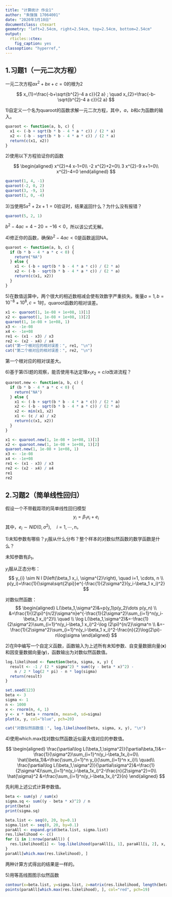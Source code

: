 ---
title: "计算统计 作业1"
author: "朱强强 17064001"
date: "2020年3月10日"
documentclass: ctexart
geometry: "left=2.54cm, right=2.54cm, top=2.54cm, bottom=2.54cm"
output:
  rticles::ctex:
    fig_caption: yes
classoption: "hyperref,"
---

## 1.习题1（一元二次方程）

一元二次方程$ax^2+bx+c=0$的根为2

$$
x_{1}=\frac{-b+\sqrt{b^{2}-4 a c}}{2 a} ; \quad x_{2}=\frac{-b-\sqrt{b^{2}-4 a c}}{2 a}
$$

1)自定义一个名为quaroot的函数求解一元二次方程，其中，$a$，$b$和$c$为函数的输入。

```{r, prompt=TRUE, comment=''}
quaroot <- function(a, b, c) {
  x1 <- (-b + sqrt(b * b - 4 * a * c)) / (2 * a)
  x2 <- (-b - sqrt(b * b - 4 * a * c)) / (2 * a)
  return(c(x1, x2))
}
```

2)使用以下方程验证你的函数

$$
\begin{aligned}
x^{2}+4 x-1=0\\
-2 x^{2}+2=0\\
3 x^{2}-9 x+1=0\\
x^{2}-4=0
\end{aligned}
$$
```{r, prompt=TRUE, comment=''}
quaroot(1, 4, -1)
quaroot(-2, 0, 2)
quaroot(3, -9, 1)
quaroot(1, 0, -4)
```

3)当使用$5x^2+2x+1=0$验证时，结果返回什么？为什么没有报错？

```{r, prompt=TRUE, comment=''}
quaroot(5, 2, 1)
```

$b^2-4ac=4-20=-16<0$，所以该公式无解。

4)修正你的函数，确保$b^2-4ac<0$是函数返回NA。

```{r, prompt=TRUE, comment=''}
quaroot <- function(a, b, c) {
  if (b * b - 4 * a * c < 0) {
    return("NA")
  } else {
    x1 <- (-b + sqrt(b * b - 4 * a * c)) / (2 * a)
    x2 <- (-b - sqrt(b * b - 4 * a * c)) / (2 * a)
    return(c(x1, x2))
  }
}
```

5)在数值运算中，两个很大的相近数相减会使有效数字严重损失。衡量$a=1,b=10^{-8}+10^8,c=1$时，quaroot函数的相对误差。

```{r, prompt=TRUE, comment='', results="hold"}
x1 <- quaroot(1, 1e-08 + 1e+08, 1)[1]
x2 <- quaroot(1, 1e-08 + 1e+08, 1)[2]
quaroot(1, 1e-08 + 1e+08, 1)
x3 <- -1e-08
x4 <- -1e+08
re1 <- (x1 - x3) / x3
re2 <- (x2 - x4) / x4
cat("第一个根对应的相对误差：", re1, "\n")
cat("第二个根对应的相对误差：", re2, "\n")
```

第一个根对应的相对误差大。

6)基于第(5)题的观察，能否使用韦达定理$x_1 x_2=c/a$改进流程？

```{r, prompt=TRUE, comment=''}
quaroot.new <- function(a, b, c) {
  if (b * b - 4 * a * c < 0) {
    return("NA")
  } else {
    x1 <- (-b + sqrt(b * b - 4 * a * c)) / (2 * a)
    x2 <- (-b - sqrt(b * b - 4 * a * c)) / (2 * a)
    x2 <- min(x1, x2)
    x1 <- (c / a) / x2
    return(c(x1, x2))
  }
}

x1 <- quaroot.new(1, 1e-08 + 1e+08, 1)[1]
x2 <- quaroot.new(1, 1e-08 + 1e+08, 1)[2]
quaroot.new(1, 1e-08 + 1e+08, 1)
x3 <- -1e-08
x4 <- -1e+08
re1 <- (x1 - x3) / x3
re2 <- (x2 - x4) / x4
re1
re2
```

## 2.习题2（简单线性回归）

假设一个不带截距项的简单线性回归模型
$$
y_{i}=\beta_{1} x_{i}+e_{i}
$$
其中，$e_{i} \sim N I D\left(0, \sigma^{2}\right), \quad i=1, \cdots, n$。

1)未知参数有哪些？$y_i$服从什么分布？整个样本的对数似然函数的数学函数是什么？

未知参数有$\beta_1$。

$y_i$服从正态分布：
$$
y_{i} \sim N I D\left(\beta_1 x_i, \sigma^{2}\right), \quad i=1, \cdots, n \\
p(y_i)=\frac{1}{\sigma\sqrt{2\pi}}e^{-\frac{1}{2\sigma^2}(y_i-\beta_1 x_i)^2}
$$

对数似然函数：
$$
\begin{aligned}
L(\beta_1,\sigma^2)&=p(y_1)p(y_2)\dots p(y_n) \\
&=\frac{1}{(2\pi)^{n/2}\sigma^n}e^{-\frac{1}{2\sigma^2}\sum_{i=1}^n(y_i-\beta_1 x_i)^2}\\
\quad \\
\log L(\beta_1,\sigma^2)&=-\frac{1}{2\sigma^2}\sum_{i=1}^n(y_i-\beta_1 x_i)^2-\log (2\pi)^{n/2}\sigma^n \\
&=-\frac{1}{2\sigma^2}\sum_{i=1}^n(y_i-\beta_1 x_i)^2-\frac{n}{2}\log(2\pi)-n\log\sigma
\end{aligned}
$$

2)在R中编写一个自定义函数，函数输入为上述所有未知参数、自变量数据向量($\boldsymbol{x}$)和因变量数据向量($\boldsymbol{y}$)，函数输出为对数似然函数值。

```{r, prompt=TRUE, comment=''}
log.likelihood <- function(beta, sigma, x, y) {
  result <- -1 / (2 * sigma^2) * sum((y - beta * x)^2) - 
    n / 2 * log(2 * pi) - n * log(sigma)
  return(result)
}
```

```{r, prompt=TRUE, comment=''}
set.seed(123)
beta <- 3
sigma <- 1
n <- 1000
x <- rnorm(n, 4, 1)
y <- x * beta + rnorm(n, mean=0, sd=sigma)
plot(x, y, col="blue", pch=20)
```

```{r, prompt=TRUE, comment=''}
cat("对数似然函数值：", log.likelihood(beta, sigma, x, y), "\n")
```

4)使用which.max找对数似然函数近似最大值对应的参数值。

$$
\begin{aligned}
\frac{\partial\log L(\beta_1,\sigma^2)}{\partial\beta_1}&=-\frac{1}{\sigma^2}\sum_{i=1}^n(y_i-\beta_1x_i)=0\\
\hat{\beta_1}&=\frac{\sum_{i=1}^n y_i}{\sum_{i=1}^n x_i}\\
\quad\\
\frac{\partial\log L(\beta_1,\sigma^2)}{\partial\sigma^2}&=\frac{1}{2\sigma^4}\sum_{i=1}^n(y_i-\beta_1x_i)^2-\frac{n}{2\sigma^2}=0\\
\hat{\sigma}^2 &=\frac{\sum_{i=1}^n(y_i-\beta_1x_i)^2}{n}
\end{aligned}
$$

先利用上述公式计算参数值。

```{r, prompt=TRUE, comment=''}
beta <- sum(y) / sum(x)
sigma.sq <- sum((y - beta * x)^2) / n
print(beta)
print(sigma.sq)
```

```{r, prompt=TRUE, comment=''}
beta.list <- seq(0, 20, by=0.1)
sigma.list <- seq(0, 20, by=0.1)
paraAll <- expand.grid(beta.list, sigma.list)
res.likelihood <- c()
for (i in 1:nrow(paraAll)) {
  res.likelihood[i] <- log.likelihood(paraAll[i, 1], paraAll[i, 2], x, y)
}
paraAll[which.max(res.likelihood), ]
```

两种计算方式得出的结果是一样的。

5)用等高线图图示似然函数

```{r, prompt=TRUE, comment='', fig.width=15/2.54, fig.height=10/2.54}
contour(x=beta.list, y=sigma.list, z=matrix(res.likelihood, length(beta.list)))
points(paraAll[which.max(res.likelihood), ], col="red", pch=19)
```